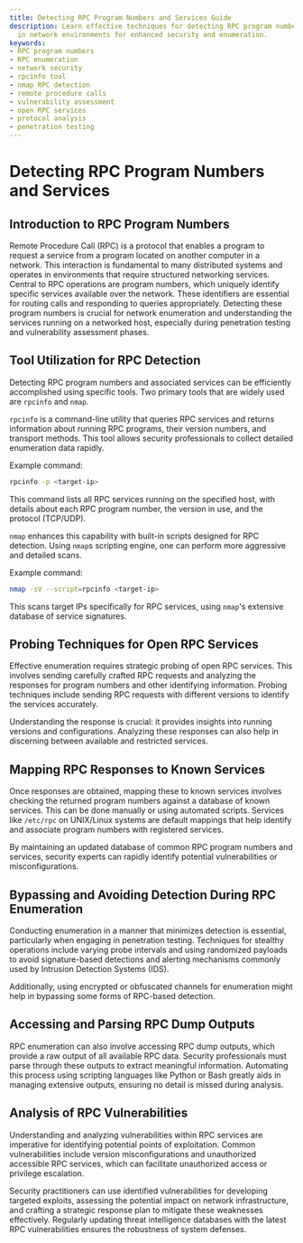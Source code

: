 ```yaml
---
title: Detecting RPC Program Numbers and Services Guide
description: Learn effective techniques for detecting RPC program numbers and services
  in network environments for enhanced security and enumeration.
keywords:
- RPC program numbers
- RPC enumeration
- network security
- rpcinfo tool
- nmap RPC detection
- remote procedure calls
- vulnerability assessment
- open RPC services
- protocol analysis
- penetration testing
---
```


# Detecting RPC Program Numbers and Services

## Introduction to RPC Program Numbers

Remote Procedure Call (RPC) is a protocol that enables a program to request a service from a program located on another computer in a network. This interaction is fundamental to many distributed systems and operates in environments that require structured networking services. Central to RPC operations are program numbers, which uniquely identify specific services available over the network. These identifiers are essential for routing calls and responding to queries appropriately. Detecting these program numbers is crucial for network enumeration and understanding the services running on a networked host, especially during penetration testing and vulnerability assessment phases.

## Tool Utilization for RPC Detection

Detecting RPC program numbers and associated services can be efficiently accomplished using specific tools. Two primary tools that are widely used are `rpcinfo` and `nmap`. 

`rpcinfo` is a command-line utility that queries RPC services and returns information about running RPC programs, their version numbers, and transport methods. This tool allows security professionals to collect detailed enumeration data rapidly.

Example command:
```bash
rpcinfo -p <target-ip>
```
This command lists all RPC services running on the specified host, with details about each RPC program number, the version in use, and the protocol (TCP/UDP).

`nmap` enhances this capability with built-in scripts designed for RPC detection. Using `nmap`s scripting engine, one can perform more aggressive and detailed scans.

Example command:
```bash
nmap -sV --script=rpcinfo <target-ip>
```
This scans target IPs specifically for RPC services, using `nmap`'s extensive database of service signatures.

## Probing Techniques for Open RPC Services

Effective enumeration requires strategic probing of open RPC services. This involves sending carefully crafted RPC requests and analyzing the responses for program numbers and other identifying information. Probing techniques include sending RPC requests with different versions to identify the services accurately. 

Understanding the response is crucial: it provides insights into running versions and configurations. Analyzing these responses can also help in discerning between available and restricted services.

## Mapping RPC Responses to Known Services

Once responses are obtained, mapping these to known services involves checking the returned program numbers against a database of known services. This can be done manually or using automated scripts. Services like `/etc/rpc` on UNIX/Linux systems are default mappings that help identify and associate program numbers with registered services.

By maintaining an updated database of common RPC program numbers and services, security experts can rapidly identify potential vulnerabilities or misconfigurations.

## Bypassing and Avoiding Detection During RPC Enumeration

Conducting enumeration in a manner that minimizes detection is essential, particularly when engaging in penetration testing. Techniques for stealthy operations include varying probe intervals and using randomized payloads to avoid signature-based detections and alerting mechanisms commonly used by Intrusion Detection Systems (IDS).

Additionally, using encrypted or obfuscated channels for enumeration might help in bypassing some forms of RPC-based detection.

## Accessing and Parsing RPC Dump Outputs

RPC enumeration can also involve accessing RPC dump outputs, which provide a raw output of all available RPC data. Security professionals must parse through these outputs to extract meaningful information. Automating this process using scripting languages like Python or Bash greatly aids in managing extensive outputs, ensuring no detail is missed during analysis.

## Analysis of RPC Vulnerabilities

Understanding and analyzing vulnerabilities within RPC services are imperative for identifying potential points of exploitation. Common vulnerabilities include version misconfigurations and unauthorized accessible RPC services, which can facilitate unauthorized access or privilege escalation.

Security practitioners can use identified vulnerabilities for developing targeted exploits, assessing the potential impact on network infrastructure, and crafting a strategic response plan to mitigate these weaknesses effectively. Regularly updating threat intelligence databases with the latest RPC vulnerabilities ensures the robustness of system defenses.